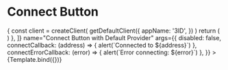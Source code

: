 


<Meta title="Components/ConnectButton" component={ConnectButton} />


# Connect Button

<Canvas>
  <Story
    decorators={[
      (Story) => {
        const client = createClient(
          getDefaultClient({
            appName: '3ID',
          })
        )
        return (
          <WagmiConfig client={client}>
            <Story />
          </WagmiConfig>
        )
      },
    ]}
    name="Connect Button with Default Provider"
    args={{
      disabled: false,
      connectCallback: (address) => {
        alert(`Connected to ${address}`)
      },
      connectErrorCallback: (error) => {
        alert(`Error connecting: ${error}`)
      },
    }}
  >
    {Template.bind({})}
  </Story>
</Canvas>
